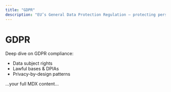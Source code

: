 ```yaml
---
title: "GDPR"
description: "EU’s General Data Protection Regulation — protecting personal data since 2018."
---
```


# GDPR

Deep dive on GDPR compliance:  
- Data subject rights  
- Lawful bases & DPIAs  
- Privacy-by-design patterns  

…your full MDX content…
